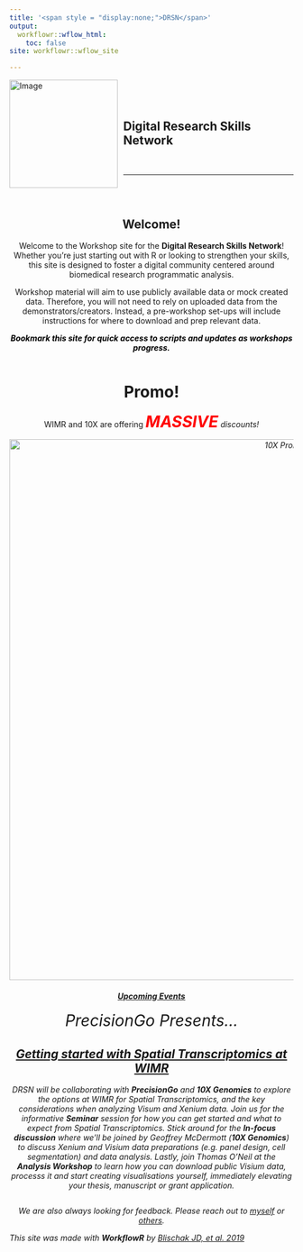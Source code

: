 ```yaml
---
title: '<span style = "display:none;">DRSN</span>'
output:
  workflowr::wflow_html:
    toc: false
site: workflowr::wflow_site

---
```


<!---
To do:

- add archive?  

<--->  

<div style="text-align: left;">
  <img src="assets/logo/DRSN_logo_smaller.png" alt="Image" style="width: 2in; float: left; margin-right: 10px;">
  <div style="overflow: hidden; padding-top: 8%;">

## **Digital Research Skills Network**    
<br>
<hr>
</div> 
<br>
 
<div style = "text-align: center">

## Welcome!

Welcome to the Workshop site for the **Digital Research Skills Network**! Whether you're just starting out with R or looking to strengthen your skills, this site is designed to foster a digital community centered around biomedical research programmatic analysis. 
 
Workshop material will aim to use publicly available data or mock created data. Therefore, you will not need to rely on uploaded data from the demonstrators/creators. Instead, a pre-workshop set-ups will include instructions for where to download and prep relevant data. 

<hint-text style="text-size:1.2em; color:black"><i>**Bookmark this site for quick access to scripts and updates as workshops progress.**</i></hint-text>

<span style="display:inline-block; width:80%;"><wimr></span>

# Promo! 

WIMR and 10X are offering <span style="color:red; font-size:2em">**<i>MASSIVE<i>**</span> discounts!

<img src="assets/downloads/10X_Promo.png" alt="10X Promo" style="width: 10in;">

#### <u>*Upcoming Events*</u>

<span style="font-size:2em">*PrecisionGo Presents...*</span>

## [**Getting started with Spatial Transcriptomics at WIMR**](https://drthomasoneil.github.io/Digital-Research-Skills-Network/202505.html)

DRSN will be collaborating with **PrecisionGo** and **10X Genomics** to explore the options at WIMR for Spatial Transcriptomics, and the key considerations when analyzing Visum and Xenium data. Join us for the informative **Seminar** session for how you can get started and what to expect from Spatial Transcriptomics. Stick around for the **In-focus discussion** where we'll be joined by *Geoffrey McDermott* (**10X Genomics**) to discuss Xenium and Visium data preparations (e.g. panel design, cell segmentation) and data analysis. Lastly, join *Thomas O'Neil* at the **Analysis Workshop** to learn how you can download public Visium data, processs it and start creating visualisations yourself, immediately elevating your thesis, manuscript or grant application. 

<span style="display:inline-block; width:80%;"><wimr></span>


We are also always looking for feedback. Please reach out to [myself](thomas.oneil@sydney.edu.au) or [others](https://drthomasoneil.github.io/Digital-Research-Skills-Network/0_contacts.html).

</div>

This site was made with **WorkflowR** by [Blischak JD, et al.  2019](https://doi.org/10.12688/f1000research.20843.1)







